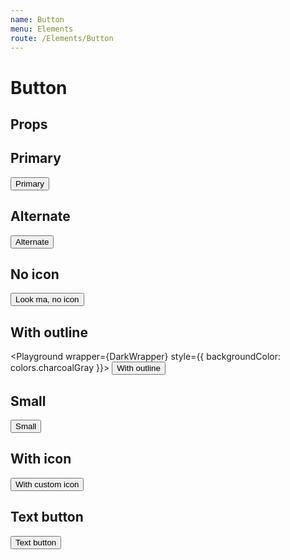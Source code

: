```yaml
---
name: Button
menu: Elements
route: /Elements/Button
---
```



# Button

## Props
<PropsTable of={Button} />

## Primary
<Playground wrapper={Wrapper}>
  <Button>Primary</Button>
</Playground>

## Alternate
<Playground wrapper={Wrapper}>
  <Button variant="button-alternate">Alternate</Button>
</Playground>

## No icon
<Playground wrapper={Wrapper}>
  <Button hideIcon>Look ma, no icon</Button>
</Playground>

## With outline
<Playground wrapper={DarkWrapper} style={{ backgroundColor: colors.charcoalGray }}>
  <Button variant="button-outline">With outline</Button>
</Playground>

## Small
<Playground wrapper={Wrapper}>
  <Button small>Small</Button>
</Playground>

## With icon
<Playground wrapper={Wrapper}>
  <Button icon="arrow-left" iconPlacement="start">With custom icon</Button>
</Playground>

## Text button
<Playground wrapper={Wrapper}>
  <Button variant="text">Text button</Button>
</Playground>
